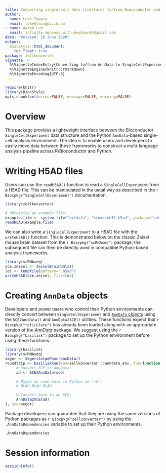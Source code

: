 ```yaml
---
title: Converting single-cell data structures to/from Bioconductor and Python
author: 
- name: Luke Zappia
  email: luke@lazappi.id.au
- name: Aaron Lun
  email: infinite.monkeys.with.keyboards@gmail.com
date: "Revised: 16 June 2020"
output:
  BiocStyle::html_document:
    toc_float: true
package: zellkonverter 
vignette: >
  %\VignetteIndexEntry{Converting to/from AnnData to SingleCellExperiments}
  %\VignetteEngine{knitr::rmarkdown}
  %\VignetteEncoding{UTF-8}    
---
```


```r
require(knitr)
library(BiocStyle)
opts_chunk$set(error=FALSE, message=FALSE, warning=FALSE)
```

# Overview

This package provides a lightweight interface between the Bioconductor `SingleCellExperiment` data structure
and the Python `AnnData`-based single-cell analysis environment.
The idea is to enable users and developers to easily move data between these frameworks 
to construct a multi-language analysis pipeline across R/Bioconductor and Python.

# Writing H5AD files 

Users can use the `readH5AD()` function to read a `SingleCellExperiment` from a H5AD file.
This can be manipulated in the usual way as described in the `r Biocpkg("SingleCellExperiment")` documentation.

```r
library(zellkonverter)

# Obtaining an example file.
example.file <- system.file("extdata", "krumsiek11.h5ad", package="zellkonverter")
readH5AD(example.file)
```

We can also write a `SingleCellExperiment` to a H5AD file with the `writeH5AD()` function.
This is demonstrated below on the classic Zeisel mouse brain dataset from the `r Biocpkg("scRNAseq")` package;
the subsequent file can then be directly used in compatible Python-based analysis frameworks.

```r
library(scRNAseq)
sce.zeisel <- ZeiselBrainData()
loc <- tempfile(pattern=".h5ad")
writeH5AD(sce.zeisel, file=loc)
```

# Creating `AnnData` objects 

Developers and power users who control their Python environments can 
directly convert between `SingleCellExperiment` and [`AnnData` objects](https://anndata.readthedocs.io/en/stable/)
using the `SCE2AnnData()` and `AnnData2SCE()` utilities.
These functions expect that `r Biocpkg("reticulate")` has already been loaded
along with an appropriate version of the [_AnnData_](https://pypi.org/project/anndata/) package.
We suggest using the `r Biocpkg("basilisk")` package to set up the Python environment before using these functions.

```r
library(basilisk)
library(scRNAseq)
seger <- SegerstolpePancreasData()
roundtrip <- basiliskRun(env=zellkonverter:::anndata_env, fun=function(sce) {
     # Convert SCE to AnnData:
     ad <- SCE2AnnData(sce)

     # Maybe do some work in Python on 'ad':
     # BLAH BLAH BLAH

     # Convert back to an SCE:
     AnnData2SCE(ad)
}, sce=seger)
```

Package developers can guarantee that they are using the same versions of Python packages as `r Biocpkg("zellconverter")`
by using the `.AnnDataDependencies` variable to set up their Python environments.

```r
.AnnDataDependencies
```

# Session information

```r
sessionInfo()
```
